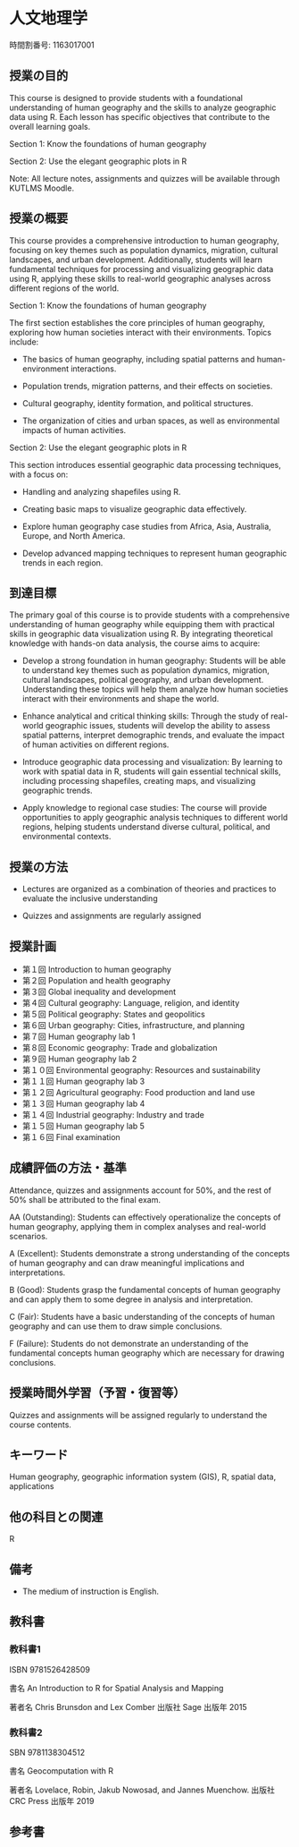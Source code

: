 # 人文地理学 {.unnumbered}

時間割番号: 1163017001

## 授業の目的

This course is designed to provide students with a foundational understanding of human geography and the skills to analyze geographic data using R. Each lesson has specific objectives that contribute to the overall learning goals.

Section 1: Know the foundations of human geography

Section 2: Use the elegant geographic plots in R

Note: All lecture notes, assignments and quizzes will be available through KUTLMS Moodle.

## 授業の概要

This course provides a comprehensive introduction to human geography, focusing on key themes such as population dynamics, migration, cultural landscapes, and urban development. Additionally, students will learn fundamental techniques for processing and visualizing geographic data using R, applying these skills to real-world geographic analyses across different regions of the world.

Section 1: Know the foundations of human geography

The first section establishes the core principles of human geography, exploring how human societies interact with their environments. Topics include:

-   The basics of human geography, including spatial patterns and human-environment interactions.

-   Population trends, migration patterns, and their effects on societies.

-   Cultural geography, identity formation, and political structures.

-   The organization of cities and urban spaces, as well as environmental impacts of human activities.

Section 2: Use the elegant geographic plots in R

This section introduces essential geographic data processing techniques, with a focus on:

-   Handling and analyzing shapefiles using R.

-   Creating basic maps to visualize geographic data effectively.

-   Explore human geography case studies from Africa, Asia, Australia, Europe, and North America.

-   Develop advanced mapping techniques to represent human geographic trends in each region.

## 到達目標

The primary goal of this course is to provide students with a comprehensive understanding of human geography while equipping them with practical skills in geographic data visualization using R. By integrating theoretical knowledge with hands-on data analysis, the course aims to acquire:

-   Develop a strong foundation in human geography: Students will be able to understand key themes such as population dynamics, migration, cultural landscapes, political geography, and urban development. Understanding these topics will help them analyze how human societies interact with their environments and shape the world.

-   Enhance analytical and critical thinking skills: Through the study of real-world geographic issues, students will develop the ability to assess spatial patterns, interpret demographic trends, and evaluate the impact of human activities on different regions.

-   Introduce geographic data processing and visualization: By learning to work with spatial data in R, students will gain essential technical skills, including processing shapefiles, creating maps, and visualizing geographic trends.

-   Apply knowledge to regional case studies: The course will provide opportunities to apply geographic analysis techniques to different world regions, helping students understand diverse cultural, political, and environmental contexts.

## 授業の方法

-   Lectures are organized as a combination of theories and practices to evaluate the inclusive understanding

-   Quizzes and assignments are regularly assigned

## 授業計画

-   第１回 Introduction to human geography
-   第２回 Population and health geography
-   第３回 Global inequality and development
-   第４回 Cultural geography: Language, religion, and identity
-   第５回 Political geography: States and geopolitics
-   第６回 Urban geography: Cities, infrastructure, and planning
-   第７回 Human geography lab 1
-   第８回 Economic geography: Trade and globalization
-   第９回 Human geography lab 2
-   第１０回 Environmental geography: Resources and sustainability
-   第１１回 Human geography lab 3
-   第１２回 Agricultural geography: Food production and land use
-   第１３回 Human geography lab 4
-   第１４回 Industrial geography: Industry and trade
-   第１５回 Human geography lab 5
-   第１６回 Final examination

## 成績評価の方法・基準

Attendance, quizzes and assignments account for 50%, and the rest of 50% shall be attributed to the final exam.

AA (Outstanding): Students can effectively operationalize the concepts of human geography, applying them in complex analyses and real-world scenarios.

A (Excellent): Students demonstrate a strong understanding of the concepts of human geography and can draw meaningful implications and interpretations.

B (Good): Students grasp the fundamental concepts of human geography and can apply them to some degree in analysis and interpretation.

C (Fair): Students have a basic understanding of the concepts of human geography and can use them to draw simple conclusions.

F (Failure): Students do not demonstrate an understanding of the fundamental concepts human geography which are necessary for drawing conclusions.

## 授業時間外学習（予習・復習等）

Quizzes and assignments will be assigned regularly to understand the course contents.

## キーワード

Human geography, geographic information system (GIS), R, spatial data, applications

## 他の科目との関連

R

## 備考

-   The medium of instruction is English.

## 教科書

### 教科書1

ISBN 9781526428509

書名 An Introduction to R for Spatial Analysis and Mapping

著者名 Chris Brunsdon and Lex Comber 出版社 Sage 出版年 2015

### 教科書2

SBN 9781138304512

書名 Geocomputation with R

著者名 Lovelace, Robin, Jakub Nowosad, and Jannes Muenchow. 出版社 CRC Press 出版年 2019

## 参考書

